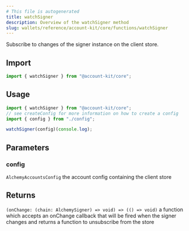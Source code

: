 ```yaml
---
# This file is autogenerated
title: watchSigner
description: Overview of the watchSigner method
slug: wallets/reference/account-kit/core/functions/watchSigner
---
```


Subscribe to changes of the signer instance on the client store.

## Import

```ts
import { watchSigner } from "@account-kit/core";
```

## Usage

```ts
import { watchSigner } from "@account-kit/core";
// see createConfig for more information on how to create a config
import { config } from "./config";

watchSigner(config)(console.log);
```

## Parameters

### config

`AlchemyAccountsConfig`
the account config containing the client store

## Returns

`(onChange: (chain: AlchemySigner) => void) => (() => void)`
a function which accepts an onChange callback that will be fired when the signer changes and returns a function to unsubscribe from the store
